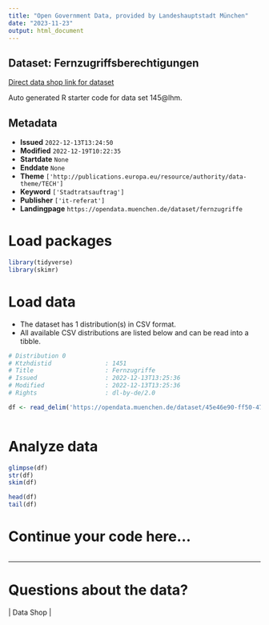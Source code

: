 ```yaml
---
title: "Open Government Data, provided by Landeshauptstadt München"
date: "2023-11-23"
output: html_document
---
```


## Dataset: Fernzugriffsberechtigungen

[Direct data shop link for dataset](https://opendata.muenchen.de/dataset/fernzugriffe)

Auto generated R starter code for data set 145@lhm.

## Metadata

- **Issued** `2022-12-13T13:24:50`
- **Modified** `2022-12-19T10:22:35`
- **Startdate** `None`
- **Enddate** `None`
- **Theme** `['http://publications.europa.eu/resource/authority/data-theme/TECH']`
- **Keyword** `['Stadtratsauftrag']`
- **Publisher** `['it-referat']`
- **Landingpage** `https://opendata.muenchen.de/dataset/fernzugriffe`


# Load packages

```r

library(tidyverse)
library(skimr)

```

# Load data

-   The dataset has 1 distribution(s) in CSV format.
-   All available CSV distributions are listed below and can be read into a tibble.

```r

# Distribution 0
# Ktzhdistid               : 1451
# Title                    : Fernzugriffe
# Issued                   : 2022-12-13T13:25:36
# Modified                 : 2022-12-13T13:25:36
# Rights                   : dl-by-de/2.0

df <- read_delim('https://opendata.muenchen.de/dataset/45e46e90-ff50-47bf-8f13-b334b5262c06/resource/6c9f6138-2a33-4801-9010-ea84b56721b7/download/datensatze-ready.csv')



```

# Analyze data

```r

glimpse(df)
str(df)
skim(df)

head(df)
tail(df)

```

# Continue your code here...

```r

```

------------------------------------------------------------------------

# Questions about the data?

 | Data Shop | 
